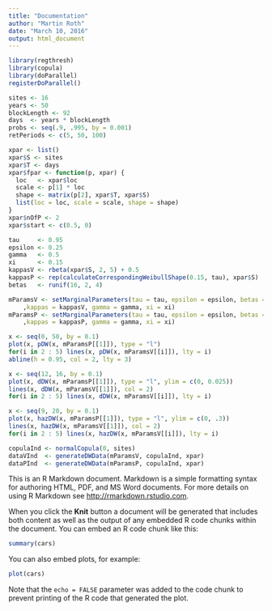 ```yaml
---
title: "Documentation"
author: "Martin Roth"
date: "March 10, 2016"
output: html_document
---
```



```r
library(regthresh)
library(copula)
library(doParallel)
registerDoParallel()
```

```r
sites <- 16
years <- 50
blockLength <- 92
days  <- years * blockLength
probs <- seq(.9, .995, by = 0.001)
retPeriods <- c(5, 50, 100)
```

```r
xpar <- list()
xpar$S <- sites
xpar$T <- days
xpar$fpar <- function(p, xpar) {
  loc   <- xpar$loc
  scale <- p[1] * loc
  shape <- matrix(p[2], xpar$T, xpar$S)
  list(loc = loc, scale = scale, shape = shape)
}
xpar$nOfP <- 2
xpar$start <- c(0.5, 0)
```

```r
tau     <- 0.95
epsilon <- 0.25 
gamma   <- 0.5
xi      <- 0.15
kappasV <- rbeta(xpar$S, 2, 5) + 0.5
kappasP <- rep(calculateCorrespondingWeibullShape(0.15, tau), xpar$S)
betas   <- runif(16, 2, 4)

mParamsV <- setMarginalParameters(tau = tau, epsilon = epsilon, betas = betas
    ,kappas = kappasV, gamma = gamma, xi = xi) 
mParamsP <- setMarginalParameters(tau = tau, epsilon = epsilon, betas = betas
    ,kappas = kappasP, gamma = gamma, xi = xi)
```

```r
x <- seq(0, 50, by = 0.1)
plot(x, pDW(x, mParamsP[[1]]), type = "l")
for(i in 2 : 5) lines(x, pDW(x, mParamsV[[i]]), lty = i)
abline(h = 0.95, col = 2, lty = 3)

x <- seq(12, 16, by = 0.1)
plot(x, dDW(x, mParamsP[[1]]), type = "l", ylim = c(0, 0.025))
lines(x, dDW(x, mParamsV[[1]]), col = 2)
for(i in 2 : 5) lines(x, dDW(x, mParamsV[[i]]), lty = i)

x <- seq(9, 20, by = 0.1)
plot(x, hazDW(x, mParamsP[[1]]), type = "l", ylim = c(0, .3))
lines(x, hazDW(x, mParamsV[[1]]), col = 2)
for(i in 2 : 5) lines(x, hazDW(x, mParamsV[[i]]), lty = i)
```

```r
copulaInd <- normalCopula(0, sites)
dataVInd  <- generateDWData(mParamsV, copulaInd, xpar)
dataPInd  <- generateDWData(mParamsP, copulaInd, xpar)
```

This is an R Markdown document. Markdown is a simple formatting syntax for authoring HTML, PDF, and MS Word documents. For more details on using R Markdown see <http://rmarkdown.rstudio.com>.

When you click the **Knit** button a document will be generated that includes both content as well as the output of any embedded R code chunks within the document. You can embed an R code chunk like this:

```r
summary(cars)
```

You can also embed plots, for example:

```r
plot(cars)
```

Note that the `echo = FALSE` parameter was added to the code chunk to prevent printing of the R code that generated the plot.
